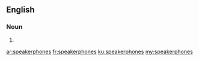 ==English==

===Noun===
{{head|en|plural}}

# {{plural of|speakerphone|lang=en|nocat=1}}

[[ar:speakerphones]]
[[fr:speakerphones]]
[[ku:speakerphones]]
[[my:speakerphones]]